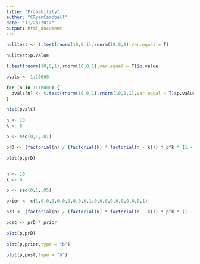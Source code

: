 ```yaml
---
title: "Probability"
author: "CRyanCampbell"
date: "11/28/2017"
output: html_document
---
```


```r

nulltest <- t.test(rnorm(10,0,1),rnorm(10,0,1),var.equal = T)

nulltest$p.value

t.test(rnorm(10,0,1),rnorm(10,0,1),var.equal = T)$p.value

pvals <- 1:10000

for (n in 1:10000) {
  pvals[n] <- t.test(rnorm(10,0,1),rnorm(10,0,1),var.equal = T)$p.value
}

hist(pvals)

```

```r
n <- 10
k <- 6

p <- seq(0,1,.01)

prD <- (factorial(n) / (factorial(k) * factorial(n - k))) * p^k * (1 - p)^(n - k)

plot(p,prD)



```
```r
n <- 10
k <- 6

p <- seq(0,1,.05)

prior <- c(1,0,0,0,0,0,0,0,0,0,1,0,0,0,0,0,0,0,0,0,1)

prD <- (factorial(n) / (factorial(k) * factorial(n - k))) * p^k * (1 - p)^(n - k)

post <- prD * prior

plot(p,prD)

plot(p,prior,type = "b")

plot(p,post,type = "b")



```
